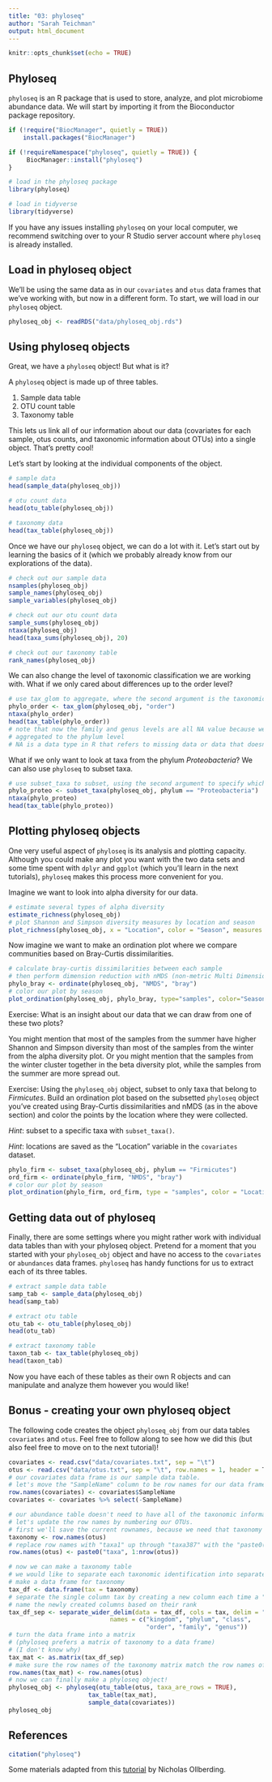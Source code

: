 ```yaml
---
title: "03: phyloseq"
author: "Sarah Teichman"
output: html_document
---
```


```r
knitr::opts_chunk$set(echo = TRUE)
```

## Phyloseq

`phyloseq` is an R package that is used to store, analyze, and plot microbiome abundance data. We will start by importing it from the Bioconductor package repository. 

```r
if (!require("BiocManager", quietly = TRUE))
    install.packages("BiocManager")

if (!requireNamespace("phyloseq", quietly = TRUE)) {
     BiocManager::install("phyloseq")
}

# load in the phyloseq package
library(phyloseq)

# load in tidyverse
library(tidyverse)
```

If you have any issues installing `phyloseq` on your local computer, we recommend switching over to your R Studio server account where `phyloseq` is already installed.

## Load in phyloseq object 

We'll be using the same data as in our `covariates` and `otus` data frames that we've working with, but now in a different form. To start, we will load in our `phyloseq` object. 

```r
phyloseq_obj <- readRDS("data/phyloseq_obj.rds")
```

## Using phyloseq objects

Great, we have a `phyloseq` object! But what is it?

A `phyloseq` object is made up of three tables. 

1. Sample data table
2. OTU count table
3. Taxonomy table

This lets us link all of our information about our data (covariates for each sample, otus counts, and taxonomic information about OTUs) into a single object. That's pretty cool! 

Let's start by looking at the individual components of the object. 

```r
# sample data
head(sample_data(phyloseq_obj))

# otu count data 
head(otu_table(phyloseq_obj))

# taxonomy data 
head(tax_table(phyloseq_obj))
```

Once we have our `phyloseq` object, we can do a lot with it. Let's start out by learning the basics of it (which we probably already know from our explorations of the data). 

```r
# check out our sample data 
nsamples(phyloseq_obj)
sample_names(phyloseq_obj)
sample_variables(phyloseq_obj)

# check out our otu count data 
sample_sums(phyloseq_obj)
ntaxa(phyloseq_obj)
head(taxa_sums(phyloseq_obj), 20)

# check out our taxonomy table
rank_names(phyloseq_obj)
```

We can also change the level of taxonomic classification we are working with. What if we only cared about differences up to the order level? 

```r
# use tax_glom to aggregate, where the second argument is the taxonomic level to aggregate to 
phylo_order <- tax_glom(phyloseq_obj, "order")
ntaxa(phylo_order)
head(tax_table(phylo_order))
# note that now the family and genus levels are all NA value because we have 
# aggregated to the phylum level 
# NA is a data type in R that refers to missing data or data that doesn't exist
```

What if we only want to look at taxa from the phylum *Proteobacteria*? We can also use `phyloseq` to subset taxa. 

```r
# use subset_taxa to subset, using the second argument to specify which taxa you want at which taxonomic rank
phylo_proteo <- subset_taxa(phyloseq_obj, phylum == "Proteobacteria")
ntaxa(phylo_proteo)
head(tax_table(phylo_proteo))
```

## Plotting phyloseq objects

One very useful aspect of `phyloseq` is its analysis and plotting capacity. Although you could make any plot you want with the two data sets and some time spent with `dplyr` and `ggplot` (which you'll learn in the next tutorials), `phyloseq` makes this process more convenient for you. 

Imagine we want to look into alpha diversity for our data. 

```r
# estimate several types of alpha diversity 
estimate_richness(phyloseq_obj)
# plot Shannon and Simpson diversity measures by location and season
plot_richness(phyloseq_obj, x = "Location", color = "Season", measures = c("Shannon", "Simpson")) 
```

Now imagine we want to make an ordination plot where we compare communities based on Bray-Curtis dissimilarities. 

```r
# calculate bray-curtis dissimilarities between each sample 
# then perform dimension reduction with nMDS (non-metric Multi Dimensional Scaling)
phylo_bray <- ordinate(phyloseq_obj, "NMDS", "bray")
# color our plot by season 
plot_ordination(phyloseq_obj, phylo_bray, type="samples", color="Season") 
```

Exercise: What is an insight about our data that we can draw from one of these two plots?

You might mention that most of the samples from the summer have higher Shannon and Simpson diversity than most of the samples from the winter from the alpha diversity plot. Or you might mention that the samples from the winter cluster together in the beta diversity plot, while the samples from the summer are more spread out. 

Exercise: Using the `phyloseq_obj` object, subset to only taxa that belong to *Firmicutes*. Build an ordination plot based on the subsetted `phyloseq` object you've created using Bray-Curtis dissimilarities and nMDS (as in the above section) and color the points by the location where they were collected.

*Hint*: subset to a specific taxa with `subset_taxa()`. 

*Hint*: locations are saved as the "Location" variable in the `covariates` dataset.

```r
phylo_firm <- subset_taxa(phyloseq_obj, phylum == "Firmicutes")
ord_firm <- ordinate(phylo_firm, "NMDS", "bray")
# color our plot by season 
plot_ordination(phylo_firm, ord_firm, type = "samples", color = "Location") 
```

## Getting data out of phyloseq

Finally, there are some settings where you might rather work with individual data tables than with your phyloseq object. Pretend for a moment that you started with your `phyloseq_obj` object and have no access to the `covariates` or `abundances` data frames. `phyloseq` has handy functions for us to extract each of its three tables. 

```r
# extract sample data table
samp_tab <- sample_data(phyloseq_obj)
head(samp_tab)

# extract otu table
otu_tab <- otu_table(phyloseq_obj)
head(otu_tab)

# extract taxonomy table
taxon_tab <- tax_table(phyloseq_obj)
head(taxon_tab)
```

Now you have each of these tables as their own R objects and can manipulate and analyze them however you would like!

## Bonus - creating your own phyloseq object 

The following code creates the object `phyloseq_obj` from our data tables `covariates` and `otus`. Feel free to follow along to see how we did this (but also feel free to move on to the next tutorial)! 

```r
covariates <- read.csv("data/covariates.txt", sep = "\t")
otus <- read.csv("data/otus.txt", sep = "\t", row.names = 1, header = T)
# our covariates data frame is our sample data table. 
# let's move the "SampleName" column to be row names for our data frame
row.names(covariates) <- covariates$SampleName
covariates <- covariates %>% select(-SampleName)

# our abundance table doesn't need to have all of the taxonomic information. 
# let's update the row names by numbering our OTUs. 
# first we'll save the current rownames, because we need that taxonomy information later
taxonomy <- row.names(otus)
# replace row names with "taxa1" up through "taxa387" with the "paste0()" function
row.names(otus) <- paste0("taxa", 1:nrow(otus))

# now we can make a taxonomy table
# we would like to separate each taxonomic identification into separate columns for each hierarchical level 
# make a data frame for taxonomy 
tax_df <- data.frame(tax = taxonomy)
# separate the single column tax by creating a new column each time a ";" is seen
# name the newly created columns based on their rank 
tax_df_sep <- separate_wider_delim(data = tax_df, cols = tax, delim = ";",
                            names = c("kingdom", "phylum", "class",
                                      "order", "family", "genus"))
# turn the data frame into a matrix 
# (phyloseq prefers a matrix of taxonomy to a data frame)
# (I don't know why)
tax_mat <- as.matrix(tax_df_sep)
# make sure the row names of the taxonomy matrix match the row names of the OTU table 
row.names(tax_mat) <- row.names(otus)
# now we can finally make a phyloseq object! 
phyloseq_obj <- phyloseq(otu_table(otus, taxa_are_rows = TRUE), 
                      tax_table(tax_mat), 
                      sample_data(covariates))
phyloseq_obj
```

## References 

```r
citation("phyloseq")
```

Some materials adapted from this [tutorial](https://www.nicholas-ollberding.com/post/introduction-to-phyloseq/) by Nicholas Ollberding.